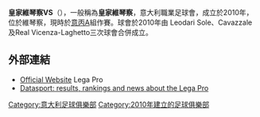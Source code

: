 {{unreferenced|time=2018-07-13T02:08:37+00:00}}
{{Infobox football club |
  clubname = 皇家維琴察 |
  image    = <!-- 檔案不存在 [[File:Real_Vicenza_V.S._S.S.D.gif|130px]] ，可從英文維基百科取得 -->|
  fullname = Real Vicenza Villaggio del Sole s.r.l.|
  nickname = |
  founded  = 2010 |
  ground   = [[Stadio_Romeo_Menti|Stadio Romeo Menti]],<br/>[[Vicenza|Vicenza]], [[意大利|意大利]] |
  capacity = 12,200 | 
  chairman = {{flagicon|Italy}} [[Lino_Diquigiovanni|Lino Diquigiovanni]] |
  manager  = {{flagicon|Italy}} [[Michele_Marcolini|Michele Marcolini]]|
  league   = [[意丙|意丙]]A組 |
  season   = [[2013-14_Lega_Pro_Seconda_Divisione|2013-14]] |
  position = A組 7th |
  pattern_la1=_whitelower|pattern_b1=_whitestripes|pattern_ra1=_whitelower|
  leftarm1=FF0000|body1=FF0000|rightarm1=FF0000|shorts1=FFFFFF|socks1=FFFFFF|
  pattern_la2=|pattern_b2=|pattern_ra2=|
  leftarm2=77BBFF|body2=77BBFF|rightarm2=77BBFF|shorts2=77BBFF|socks2=77BBFF
}}

'''皇家維琴察VS'''（{{lang-it|Real Vicenza V.S.}}），一般稱為'''皇家維琴察'''，意大利職業足球會，成立於2010年，位於維琴察，現時於[[意丙|意丙]]A組作賽。球會於2010年由 Leodari Sole、Cavazzale及Real Vicenza-Laghetto三次球會合併成立。

==外部連結==
*[https://web.archive.org/web/20080730220841/http://www.lega-calcio-serie-c.it/index.html Official Website] Lega Pro
*[https://web.archive.org/web/20110724000553/http://www.datasport.it/calcio/legapro/ Datasport: results, rankings and news about the Lega Pro]

[[Category:意大利足球俱樂部|Category:意大利足球俱樂部]]
[[Category:2010年建立的足球俱樂部|Category:2010年建立的足球俱樂部]]